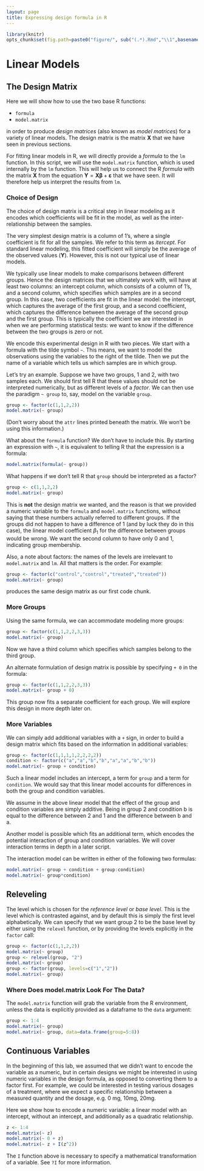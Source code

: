```yaml
---
layout: page
title: Expressing design formula in R
---
```


```r
library(knitr)
opts_chunk$set(fig.path=paste0("figure/", sub("(.*).Rmd","\\1",basename(knitr:::knit_concord$get('infile'))), "-"))
```

# Linear Models

## The Design Matrix

Here we will show how to use the two base R functions:

- `formula`
- `model.matrix`

in order to produce *design matrices* (also known as *model matrices*) for a variety of linear models. The design matrix is the matrix $\mathbf{X}$ that we have seen in previous sections.

For fitting linear models in R, we will directly provide a *formula* to the `lm` function. In this script, we will use the `model.matrix` function, which is used internally by the `lm` function. This will help us to connect the R *formula* with the matrix $\mathbf{X}$ from the equation $\mathbf{Y} = \mathbf{X} \boldsymbol{\beta} + \boldsymbol{\varepsilon}$ that we have seen. It will therefore help us interpret the results from `lm`.

### Choice of Design

The choice of design matrix is a critical step in linear modeling as it encodes which coefficients will be fit in the model, as well as the inter-relationship between the samples. 

The very simplest design matrix is a column of 1's, where a single coefficient is fit for all the samples. We refer to this term as _itercept_. For standard linear modeling, this fitted coefficient will simply be the average of the observed values ($\mathbf{Y}$). However, this is not our typical use of linear models.

We typically use linear models to make comparisons between different groups. Hence the design matrices that we ultimately work with, will have at least two columns: an intercept column, which consists of a column of 1's, and a second column, which specifies which samples are in a second group. In this case, two coefficients are fit in the linear model: the intercept, which captures the average of the first group, and a second coefficient, which captures the difference between the average of the second group and the first group. This is typically the coefficient we are interested in when we are performing statistical tests: we want to know if the difference between the two groups is zero or not.

We encode this experimental design in R with two pieces. We start with a formula with the tilde symbol `~`. This means, we want to model the observations using the variables to the right of the tilde. Then we put the name of a variable which tells us which samples are in which group.

Let's try an example. Suppose we have two groups, 1 and 2, with two samples each. We should first tell R that these values should not be interpreted numerically, but as different levels of a *factor*. We can then use the paradigm `~ group` to, say, model on the variable `group`.

```r
group <- factor(c(1,1,2,2))
model.matrix(~ group)
```

(Don't worry about the `attr` lines printed beneath the matrix. We won't be using this information.)

What about the `formula` function? We don't have to include this. By starting an expression with `~`, it is equivalent to telling R that the expression is a formula:

```r
model.matrix(formula(~ group))
```

What happens if we don't tell R that `group` should be interpreted as a factor?

```r
group <- c(1,1,2,2)
model.matrix(~ group)
```

This is **not** the design matrix we wanted, and the reason is that we provided a numeric variable to the `formula` and `model.matrix` functions, without saying that these numbers actually referred to different groups. If the groups did not happen to have a difference of 1 (and by luck they do in this case), the linear model coefficient $\beta_1$ for the difference between groups would be wrong. We want the second column to have only 0 and 1, indicating group membership.

Also, a note about factors: the names of the levels are irrelevant to `model.matrix` and `lm`. All that matters is the order. For example:

```r
group <- factor(c("control","control","treated","treated"))
model.matrix(~ group)
```

produces the same design matrix as our first code chunk.

### More Groups

Using the same formula, we can accommodate modeling more groups:

```r
group <- factor(c(1,1,2,2,3,3))
model.matrix(~ group)
```

Now we have a third column which specifies which samples belong to the third group.

An alternate formulation of design matrix is possible by specifying `+ 0` in the formula:

```r
group <- factor(c(1,1,2,2,3,3))
model.matrix(~ group + 0)
```

This group now fits a separate coefficient for each group. We will explore this design in more depth later on.

### More Variables

We can simply add additional variables with a `+` sign, in order to build a design matrix which fits based on the information in additional variables:

```r
group <- factor(c(1,1,1,1,2,2,2,2))
condition <- factor(c("a","a","b","b","a","a","b","b"))
model.matrix(~ group + condition)
```

Such a linear model includes an intercept, a term for `group` and a term for `condition`. We would say that this linear model accounts for differences in both the group and condition variables.

We assume in the above linear model that the effect of the group and condition variables are simply additive. Being in group 2 and condition b is equal to the difference between 2 and 1 and the difference between b and a. 

Another model is possible which fits an additional term, which encodes the potential interaction of group and condition variables. We will cover interaction terms in depth in a later script.

The interaction model can be written in either of the following two formulas:

```r
model.matrix(~ group + condition + group:condition)
model.matrix(~ group*condition)
```

## Releveling

The level which is chosen for the *reference level* or *base level*. This is the level which is contrasted against, and by default this is simply the first level alphabetically. We can specify that we want group 2 to be the base level by either using the `relevel` function, or by providing the levels explicitly in the `factor` call:

```r
group <- factor(c(1,1,2,2))
model.matrix(~ group)
group <- relevel(group, "2")
model.matrix(~ group)
group <- factor(group, levels=c("1","2"))
model.matrix(~ group)

```

### Where Does model.matrix Look For The Data?

The `model.matrix` function will grab the variable from the R environment, unless the data is explicitly provided as a dataframe to the `data` argument:

```r
group <- 1:4
model.matrix(~ group)
model.matrix(~ group, data=data.frame(group=5:8))
```


## Continuous Variables

In the beginning of this lab, we assumed that we didn't want to encode the variable as a numeric, but in certain designs we might be interested in using numeric variables in the design formula, as opposed to converting them to a factor first. For example, we could be interested in testing various dosages of a treatment, where we expect a specific relationship between a measured quantity and the dosage, e.g. 0 mg, 10mg, 20mg. 

Here we show how to encode a numeric variable: a linear model with an intercept, without an intercept, and additionally as a quadratic relationship.

```r
z <- 1:4
model.matrix(~ z)
model.matrix(~ 0 + z)
model.matrix(~ z + I(z^2))
```

The `I` function above is necessary to specify a mathematical transformation of a variable. See `?I` for more information.
